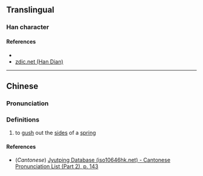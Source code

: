 {{character info/new}}
==Translingual==

===Han character===
{{Han char|rn=85|rad=水|as=11|sn=14|four=47232|canj=GEE|ids=⿱殸水}}

====References====
* {{Han ref|kx=0644.200|dkj=18100|dj=1052.040|hdz=31711.140|uh=6F00|ud=28416|bh=E653|bd=58963}}
* [http://www.zdic.net/z/1d/js/6F00.htm zdic.net (Han Dian)]

----

==Chinese==
{{zh-forms}}

===Pronunciation===
{{zh-pron
|m=qǐng
|c=hing2
|mc=
|oc=
|ma=
|cat=v
}}

===Definitions===
{{zh-hanzi}}

# to [[gush]] out the [[side]]s of a [[spring]]

====References====
* (''Cantonese'') [http://www.iso10646hk.net/jp/document/download.jsp Jyutping Database (iso10646hk.net) - Cantonese Pronunciation List (Part 2), p. 143]